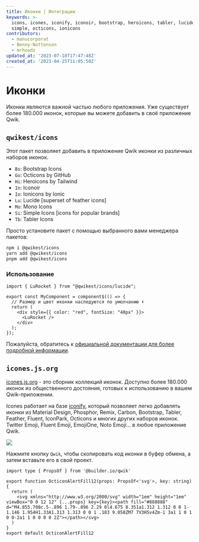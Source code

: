 ```yaml
---
title: Иконки | Интеграции
keywords: >-
  icons, icones, iconify, iconoir, bootstrap, heroicons, tabler, lucide, mono,
  simple, octicons, ionicons
contributors:
  - manucorporat
  - Benny-Nottonson
  - mrhoodz
updated_at: '2023-07-18T17:47:48Z'
created_at: '2023-04-25T11:05:50Z'
---
```



# Иконки

Иконки являются важной частью любого приложения. Уже существует более 180.000 иконок, которые вы можете добавить в своё приложение Qwik.

## `qwikest/icons`

Этот пакет позволяет добавить в приложение Qwik иконки из различных наборов иконок.

- `Bs`: Bootstrap Icons
- `Go`: Octicons by GitHub
- `Hi`: Heroicons by Tailwind
- `In`: Iconoir
- `Io`: Ionicons by Ionic
- `Lu`: Lucide [superset of feather icons]
- `Mo`: Mono Icons
- `Si`: Simple Icons [icons for popular brands]
- `Tb`: Tabler Icons

Просто установите пакет с помощью выбранного вами менеджера пакетов:

```bash
npm i @qwikest/icons
yarn add @qwikest/icons
pnpm add @qwikest/icons
```

### Использование

```tsx
import { LuRocket } from "@qwikest/icons/lucide";

export const MyComponent = component$(() => {
  // Размер и цвет иконки наследуются по умолчанию ⬇️
  return (
    <div style={{ color: "red", fontSize: "40px" }}>
      <LuRocket />
    </div>
  );
});
```

Пожалуйста, обратитесь к [официальной документации для более подробной информации](https://github.com/qwikest/icons).

## `icones.js.org`

[icones.js.org](https://icones.js.org/) - это сборник коллекций иконок. Доступно более 180.000 иконок из общественного достояния, готовых к использованию в вашем Qwik-приложении.

Icones работает на базе [iconify](https://iconify.design/), который позволяет легко добавлять иконки из Material Design, Phosphor, Remix, Carbon, Bootstrap, Tabler, Feather, Fluent, IconPark, Octicons и многих других наборов иконок. Twitter Emoji, Fluent Emoji, EmojiOne, Noto Emoji... в любое приложение Qwik.

<img src={image}/>

Нажмите кнопку `Qwik`, чтобы скопировать код иконки в буфер обмена, а затем вставьте его в свой проект.

```tsx
import type { PropsOf } from '@builder.io/qwik'

export function OcticonAlertFill12(props: PropsOf<'svg'>, key: string) {
  return (
    <svg xmlns="http://www.w3.org/2000/svg" width="1em" height="1em" viewBox="0 0 12 12" {...props} key={key}><path fill="#888888" d="M4.855.708c.5-.896 1.79-.896 2.29 0l4.675 8.351a1.312 1.312 0 0 1-1.146 1.954H1.33A1.313 1.313 0 0 1 .183 9.058ZM7 7V3H5v4Zm-1 3a1 1 0 1 0 0-2a1 1 0 0 0 0 2Z"></path></svg>
  )
}
export default OcticonAlertFill12
```

